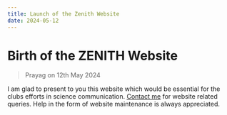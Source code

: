 ```yaml
---
title: Launch of the Zenith Website
date: 2024-05-12
---
```


# Birth of the ZENITH Website
> Prayag on 12th May 2024

I am glad to present to you this website which would be essential for the clubs efforts in science communication.
[Contact me](mailto:prayagyadav206@gmail.com) for website related queries. Help in the form of website maintenance is always appreciated.